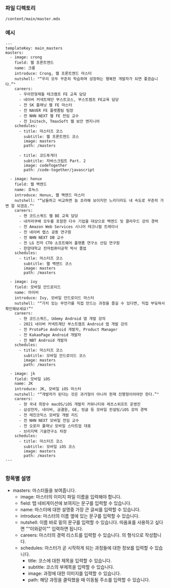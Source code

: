 ### 파일 디렉토리

`/content/main/master.mdx`

### 예시

```
---
templateKey: main_masters
masters:
  - image: crong
    field: 웹 프론트엔드
    name: 크롱
    introduce: Crong, 웹 프론트엔드 마스터
    nutshell: "“우리 모두 꾸준히 학습하며 성장하는 행복한 개발자가 되면 좋겠습니다.”"
    careers:
      - 우아한형제들 테크캠프 FE 교육 담당
      - 네이버 커넥트재단 부스트코스, 부스트캠프 FE교육 담당
      - 전 SK 플래닛 웹 FE 마스터
      - 전 NAVER FE 플랫폼팀 팀장
      - 전 NHN NEXT 웹 FE 전임 교수
      - 전 Initech, TmaxSoft 웹 보안 엔지니어
    schedules:
      - title: 마스터즈 코스
        subtitle: 웹 프론트엔드 코스
        image: masters
        path: /masters

      - title: 코드투게더
        subtitle: 자바스크립트 Part. 2
        image: codeTogether
        path: /code-together/javascript

  - image: honux
    field: 웹 백엔드
    name: 호눅스
    introduce: Honux, 웹 백엔드 마스터
    nutshell: "“남들하고 비교하면 늘 초라해 보이지만 느리더라도 내 속도로 꾸준히 가면 잘 되겠죠.”"
    careers:
      - 현 코드스쿼드 웹 BE 교육 담당
      - 네카라쿠배 모두를 포함한 다수 기업을 대상으로 백엔드 및 클라우드 강의 경력
      - 전 Amazon Web Services 시니어 테크니컬 트레이너
      - 전 네이버 랩스 공동 연구원
      - 전 NHN NEXT DB 교수
      - 전 LG 전자 CTO 소프트웨어 플랫폼 연구소 선임 연구원
      - 한양대학교 전자컴퓨터공학 박사 졸업
    schedules:
      - title: 마스터즈 코스
        subtitle: 웹 백엔드 코스
        image: masters
        path: /masters

  - image: ivy
    field: 모바일 안드로이드
    name: 아이비
    introduce: Ivy, 모바일 안드로이드 마스터
    nutshell: "“가치 있는 무언가를 직접 만드는 과정을 즐길 수 있다면, 직접 부딪혀서 확인해보세요!”"
    careers:
      - 현 코드스쿼드, Udemy Android 앱 개발 강의
      - 2021 네이버 커넥트재단 부스트캠프 Android 앱 개발 강의
      - 전 ProtoPie Android 개발자, Product Manager
      - 전 KakaoPage Android 개발자
      - 전 NBT Android 개발자
    schedules:
      - title: 마스터즈 코스
        subtitle: 모바일 안드로이드 코스
        image: masters
        path: /masters

  - image: jk
    field: 모바일 iOS
    name: JK
    introduce: JK, 모바일 iOS 마스터
    nutshell: "“개발자가 된다는 것은 과거형이 아니라 현재 진행형이어야만 한다.”"
    careers:
      - 현 국내 최장수 macOS/iOS 개발자 커뮤니티와 레츠스위프트 운영진
      - 삼성전자, 네이버, 금결원, GE, 빙글 등 모바일 컨설팅/iOS 강의 경력
      - 전 레진코믹스 모바일 개발 리드
      - 전 NHN NEXT 모바일 전임 교수
      - 전 오로라 플래닛 모바일 스타트업 대표
      - 브리지텍 기술연구소 차장
    schedules:
      - title: 마스터즈 코스
        subtitle: 모바일 iOS 코스
        image: masters
        path: /masters
---


```

### 항목별 설명

- masters: 마스터들을 보여줍니다.
  - image: 마스터의 이미지 파일 이름을 입력해야 합니다.
  - field: 탭 네비게이션에 보여지는 문구를 입력할 수 있습니다.
  - name: 마스터에 대한 설명중 가장 큰 글씨를 입력할 수 있습니다.
  - introduce: 마스터의 이름 옆에 있는 문구를 입력할 수 있습니다.
  - nutshell: 이름 바로 밑의 문구를 입력할 수 있습니다. 따옴표를 사용하고 싶다면 "“이와같이”" 입력하면 됩니다.
  - careers: 마스터의 경력 리스트를 입력할 수 있습니다. 의 형식으로 작성합니다.
  - schedules: 마스터가 곧 시작하게 되는 과정들에 대한 정보를 입력할 수 있습니다.
    - title: 코스에 대한 제목을 입력할 수 있습니다.
    - subtitle: 코스의 부제목을 입력할 수 있습니다.
    - image: 과정에 대한 이미지를 입력할 수 있습니다.
    - path: 해당 과정을 클릭했을 때 이동될 주소를 입력할 수 있습니다.
